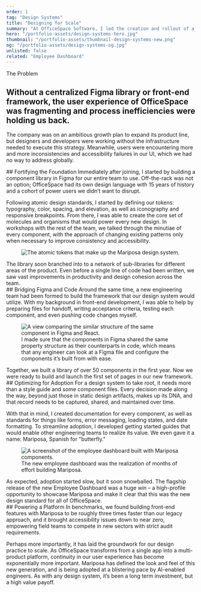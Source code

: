 ```yaml
---
order: 1
tag: "Design Systems"
title: "Designing for Scale"
summary: "At OfficeSpace Software, I led the creation and rollout of a design system that tripled development velocity, unlocked new sales segments, and is facilitating our growth into a multi-product platform. Meet Mariposa."
hero: "/portfolio-assets/design-systems-hero.jpg"
thumbnail: "/portfolio-assets/thumbnail-design-systems-new.png"
og: "/portfolio-assets/design-systems-og.jpg"
unlisted: false
related: "Employee Dashboard"
---
```


<div className="flex flex-col space-y-0 lg:space-y-12 xl:space-y-20 items-center max-w-none py-12 2xl:py-0">


<div>
<p className="h4 mb-2 mt-0!">The Problem</p>
<div className="flex flex-col max-w-2xl lg:max-w-none lg:flex-row lg:space-x-20">
<div className="lg:w-1/2">
<h2 className="mt-0!">Without a centralized Figma library or front-end framework, the user experience of OfficeSpace was fragmenting and process inefficiencies were holding us back.</h2>
</div>
<div className="lg:w-1/2">
<p className="mt-0!">The company was on an ambitious growth plan to expand its product line, but designers and developers were working without the infrastructure needed to execute this strategy. Meanwhile, users were encountering more and more inconsistencies and accessibility failures in our UI, which we had no way to address globally.</p>
</div>
</div>
</div>

<div className="max-w-2xl">
## Fortifying the Foundation
Immediately after joining, I started by building a component library in Figma for our entire team to use. Off-the-rack was not an option; OfficeSpace had its own design language with 15 years of history and a cohort of power users we didn’t want to disrupt.

Following atomic design standards, I started by defining our tokens: typography, color, spacing, and elevation, as well as iconography and responsive breakpoints. From there, I was able to create the core set of molecules and organisms that would power every new design. In workshops with the rest of the team, we talked through the minutiae of every component, with the approach of changing existing patterns only when necessary to improve consistency and accessibility.
</div>

<div className="text-center">
<figure className="my-0! mx-auto max-w-[1000px]">
<Image src="/portfolio-assets/design-systems-1.png" alt="The atomic tokens that make up the Mariposa design system." width={1000} height={500} />
</figure>
</div>

<div className="max-w-2xl">
The library soon branched into to a network of sub-libraries for different areas of the product. Even before a single line of code had been written, we saw vast improvements in productivity and design cohesion across the team.
</div>

<div className="max-w-2xl">
## Bridging Figma and Code
Around the same time, a new engineering team had been formed to build the framework that our design system would utilize. With my background in front-end development, I was able to help by preparing files for handoff, writing acceptance criteria, testing each component, and even pushing code changes myself.
</div>

<div className="text-center">
<figure className="my-0! mx-auto max-w-[1000px]">
<Image src="/portfolio-assets/design-systems-2.png" alt="A view comparing the similar structure of the same component in Figma and React." width={1000} height={500} />
<figcaption>
I made sure that the components in Figma shared the same property structure as their counterparts in code, which means that any engineer can look at a Figma file and configure the components it’s built from with ease.
</figcaption>
</figure>
</div>

<div className="max-w-2xl">
Together, we built a library of over 50 components in the first year. Now we were ready to build and launch the first set of pages in our new framework.
</div>

<div className="max-w-2xl">
## Optimizing for Adoption
For a design system to take root, it needs more than a style guide and some component files. Every decision made along the way, beyond just those in static design artifacts, makes up its DNA, and that record needs to be captured, shared, and maintained over time.

With that in mind, I created documentation for every component, as well as standards for things like forms, error messaging, loading states, and date formatting. To streamline adoption, I developed getting started guides that would enable other engineering teams to realize its value. We even gave it a name: Mariposa, Spanish for "butterfly."
</div>

<div className="text-center">
<figure className="my-0! mx-auto max-w-[1000px]">
<Image src="/portfolio-assets/design-systems-3.jpg" alt="A screenshot of the employee dashboard built with Mariposa components." width={1000} height={700} />
<figcaption>
The new employee dashboard was the realization of months of effort building Mariposa.
</figcaption>
</figure>
</div>

<div className="max-w-2xl">
As expected, adoption started slow, but it soon snowballed. The flagship release of the new <Link href="/portfolio/employee-dashboard">Employee Dashboard</Link> was a huge win – a high-profile opportunity to showcase Mariposa and make it clear that this was the new design standard for all of OfficeSpace.
</div>

<div className="max-w-2xl">
## Powering a Platform
In benchmarks, we found building front-end features with Mariposa to be roughly three times faster than our legacy approach, and it brought accessibility issues down to near zero, empowering field teams to compete in new sectors with strict audit requirements.

Perhaps more importantly, it has laid the groundwork for our design practice to scale. As OfficeSpace transforms from a single app into a multi-product platform, continuity in our user experience has become exponentially more important. Mariposa has defined the look and feel of this new generation, and is being adopted at a blistering pace by AI-enabled engineers. As with any design system, it’s been a long term investment, but a high value payoff.
</div>



</div>
